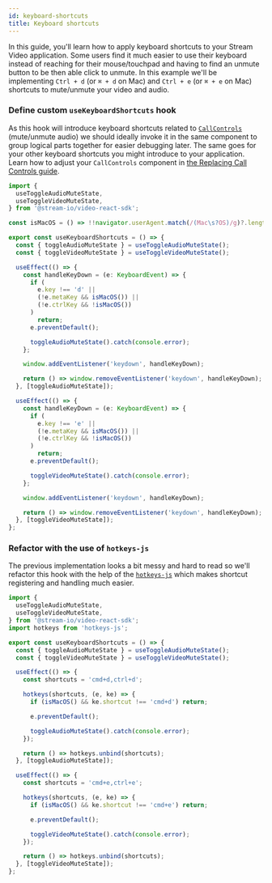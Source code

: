 ```yaml
---
id: keyboard-shortcuts
title: Keyboard shortcuts
---
```


In this guide, you'll learn how to apply keyboard shortcuts to your Stream Video application. Some users find it much easier to use their keyboard instead of reaching for their mouse/touchpad and having to find an unmute button to be then able click to unmute. In this example we'll be implementing `Ctrl + d` (or `⌘ + d` on Mac) and `Ctrl + e` (or `⌘ + e` on Mac) shortcuts to mute/unmute your video and audio.

### Define custom `useKeyboardShortcuts` hook

As this hook will introduce keyboard shortcuts related to [`CallControls`](../03-ui-components/call/call-controls.mdx) (mute/unmute audio) we should ideally invoke it in the same component to group logical parts together for easier debugging later. The same goes for your other keyboard shortcuts you might introduce to your application. Learn how to adjust your `CallControls` component in [the Replacing Call Controls guide](../06-ui-cookbook/02-replacing-call-controls.mdx).

```ts
import {
  useToggleAudioMuteState,
  useToggleVideoMuteState,
} from '@stream-io/video-react-sdk';

const isMacOS = () => !!navigator.userAgent.match(/(Mac\s?OS)/g)?.length;

export const useKeyboardShortcuts = () => {
  const { toggleAudioMuteState } = useToggleAudioMuteState();
  const { toggleVideoMuteState } = useToggleVideoMuteState();

  useEffect(() => {
    const handleKeyDown = (e: KeyboardEvent) => {
      if (
        e.key !== 'd' ||
        (!e.metaKey && isMacOS()) ||
        (!e.ctrlKey && !isMacOS())
      )
        return;
      e.preventDefault();

      toggleAudioMuteState().catch(console.error);
    };

    window.addEventListener('keydown', handleKeyDown);

    return () => window.removeEventListener('keydown', handleKeyDown);
  }, [toggleAudioMuteState]);

  useEffect(() => {
    const handleKeyDown = (e: KeyboardEvent) => {
      if (
        e.key !== 'e' ||
        (!e.metaKey && isMacOS()) ||
        (!e.ctrlKey && !isMacOS())
      )
        return;
      e.preventDefault();

      toggleVideoMuteState().catch(console.error);
    };

    window.addEventListener('keydown', handleKeyDown);

    return () => window.removeEventListener('keydown', handleKeyDown);
  }, [toggleVideoMuteState]);
};
```

### Refactor with the use of `hotkeys-js`

The previous implementation looks a bit messy and hard to read so we'll refactor this hook with the help of the [`hotkeys-js`](https://github.com/jaywcjlove/hotkeys-js) which makes shortcut registering and handling much easier.

```ts
import {
  useToggleAudioMuteState,
  useToggleVideoMuteState,
} from '@stream-io/video-react-sdk';
import hotkeys from 'hotkeys-js';

export const useKeyboardShortcuts = () => {
  const { toggleAudioMuteState } = useToggleAudioMuteState();
  const { toggleVideoMuteState } = useToggleVideoMuteState();

  useEffect(() => {
    const shortcuts = 'cmd+d,ctrl+d';

    hotkeys(shortcuts, (e, ke) => {
      if (isMacOS() && ke.shortcut !== 'cmd+d') return;

      e.preventDefault();

      toggleAudioMuteState().catch(console.error);
    });

    return () => hotkeys.unbind(shortcuts);
  }, [toggleAudioMuteState]);

  useEffect(() => {
    const shortcuts = 'cmd+e,ctrl+e';

    hotkeys(shortcuts, (e, ke) => {
      if (isMacOS() && ke.shortcut !== 'cmd+e') return;

      e.preventDefault();

      toggleVideoMuteState().catch(console.error);
    });

    return () => hotkeys.unbind(shortcuts);
  }, [toggleVideoMuteState]);
};
```
